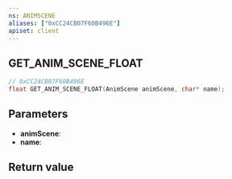 ```yaml
---
ns: ANIMSCENE
aliases: ["0xCC24CB07F60B496E"]
apiset: client
---
```

## GET_ANIM_SCENE_FLOAT

```c
// 0xCC24CB07F60B496E
float GET_ANIM_SCENE_FLOAT(AnimScene animScene, char* name);
```


## Parameters
* **animScene**:
* **name**:

## Return value